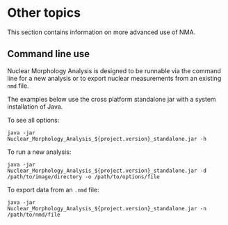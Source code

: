 # Other topics

This section contains information on more advanced use of NMA.

## Command line use

Nuclear Morphology Analysis is designed to be runnable via the command line for a new analysis or to export nuclear measurements from an existing `nmd` file.

The examples below use the cross platform standalone jar with a system installation of Java. 

To see all options:
```
java -jar Nuclear_Morphology_Analysis_${project.version}_standalone.jar -h
```

To run a new analysis:

```
java -jar Nuclear_Morphology_Analysis_${project.version}_standalone.jar -d /path/to/image/directory -o /path/to/options/file
```

To export data from an `.nmd` file:

```
java -jar Nuclear_Morphology_Analysis_${project.version}_standalone.jar -n /path/to/nmd/file
```

